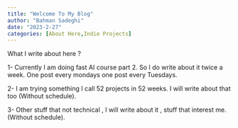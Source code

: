 ```yaml
---
title: "Welcome To My Blog"
author: "Bahman Sadeghi"
date: "2023-2-27"
categories: [About Here,Indie Projects]
---
```


What I write about here ? 

1- Currently I am doing fast AI course part 2. So I do write about it twice a week. 
One post every mondays one post every Tuesdays.

2- I am trying something I call 52 projects in 52 weeks. I will write about that too
(Without schedule).


3- Other stuff that not technical , I will write about it , stuff that interest me. 
(Without schedule).

